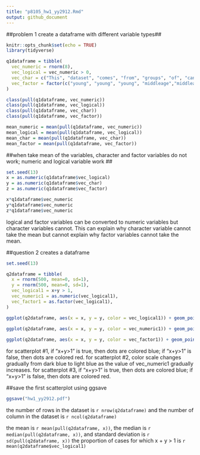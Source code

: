 ```yaml
---
title: "p8105_hw1_yy2912.Rmd"
output: github_document
---
```

##problem 1 create a dataframe with different variable types##

```r
knitr::opts_chunk$set(echo = TRUE)
library(tidyverse)
```

```r
q1dataframe = tibble(
  vec_numeric = rnorm(8),
  vec_logical = vec_numeric > 0,
  vec_char = c("This", "dataset", "comes", "from", "groups", "of", "cancer", "patients"),
  vec_factor = factor(c("young", "young", "young", "middleage","middleage","middleage", "old", "old"))
)

class(pull(q1dataframe, vec_numeric))
class(pull(q1dataframe, vec_logical))
class(pull(q1dataframe, vec_char))
class(pull(q1dataframe, vec_factor))

mean_numeric = mean(pull(q1dataframe, vec_numeric))
mean_logical = mean(pull(q1dataframe, vec_logical))
mean_char = mean(pull(q1dataframe, vec_char))
mean_factor = mean(pull(q1dataframe, vec_factor))
```
##when take mean of the variables, character and factor variables do not work; numeric and logical variable work ##

```r
set.seed(13)
x = as.numeric(q1dataframe$vec_logical)
y = as.numeric(q1dataframe$vec_char)
z = as.numeric(q1dataframe$vec_factor)

x*q1dataframe$vec_numeric
y*q1dataframe$vec_numeric
z*q1dataframe$vec_numeric
```
logical and factor variables can be converted to numeric variables but character variables cannot. This can explain why character variable cannot take the mean but cannot explain why factor variables cannot take the mean. 

##question 2 creates a dataframe 

```r
set.seed(13)

q2dataframe = tibble(
  x = rnorm(500, mean=0, sd=1),
  y = rnorm(500, mean=0, sd=1),
  vec_logical1 = x+y > 1,
  vec_numeric1 = as.numeric(vec_logical1),
  vec_factor1 = as.factor(vec_logical1), 
)

ggplot(q2dataframe, aes(x = x, y = y, color = vec_logical1)) + geom_point()

ggplot(q2dataframe, aes(x = x, y = y, color = vec_numeric1)) + geom_point()
       
ggplot(q2dataframe, aes(x = x, y = y, color = vec_factor1)) + geom_point()
```

for scatterplot #1, if "x+y>1" is true, then dots are colored blue; if "x+y>1" is false, then dots are colored red. 
for scatterplot #2, color scale changes gradually from dark blue to light blue as the value of vec_numeric1 gradually increases. 
for scatterplot #3, if "x+y>1" is true, then dots are colored blue; if "x+y>1" is false, then dots are colored red.

##save the first scatterplot using ggsave
```r
ggsave("hw1_yy2912.pdf")
```

the number of rows in the dataset is `r nrow(q2dataframe)` and the number of column in the dataset is `r ncol(q2dataframe)`

the mean is `r mean(pull(q2dataframe, x))`, 
the median is `r median(pull(q2dataframe, x))`, 
and standard deviation is `r sd(pull(q2dataframe, x))` 
the proportion of cases for which x + y > 1 is `r mean(q2dataframe$vec_logical1)`

